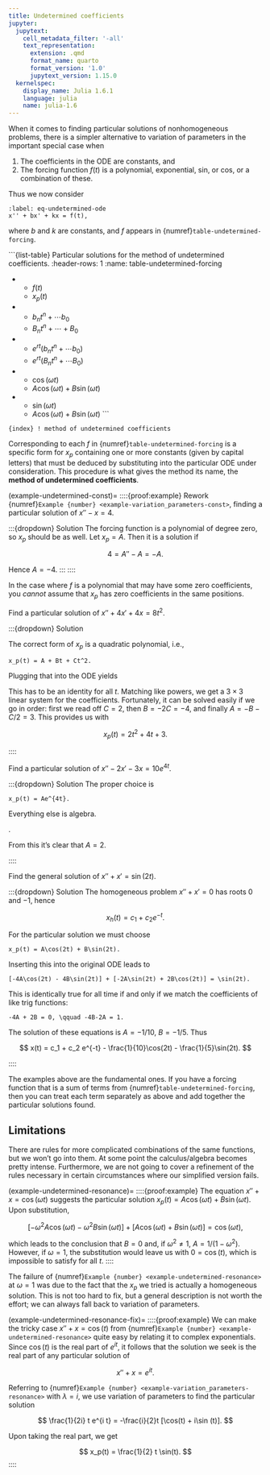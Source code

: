 ```yaml
---
title: Undetermined coefficients
jupyter:
  jupytext:
    cell_metadata_filter: '-all'
    text_representation:
      extension: .qmd
      format_name: quarto
      format_version: '1.0'
      jupytext_version: 1.15.0
  kernelspec:
    display_name: Julia 1.6.1
    language: julia
    name: julia-1.6
---
```



When it comes to finding particular solutions of nonhomogeneous problems, there is a simpler alternative to variation of parameters in the important special case when

1. The coefficients in the ODE are constants, and
2. The forcing function $f(t)$ is a polynomial, exponential, sin, or cos, or a combination of these.

Thus we now consider

```math
:label: eq-undetermined-ode
x'' + bx' + kx = f(t),
```

where $b$ and $k$ are constants, and $f$ appears in {numref}`table-undetermined-forcing`. 

```{list-table} Particular solutions for the method of undetermined coefficients.
:header-rows: 1
:name: table-undetermined-forcing

* - $f(t)$
  - $x_p(t)$
* - $b_n t^n + \cdots b_0$
  - $B_n t^n + \cdots + B_0$
* - $e^{rt}(b_n t^n + \cdots b_0)$
  - $e^{rt}(B_n t^n + \cdots B_0)$
* - $\cos(\omega t)$
  - $A \cos(\omega t) + B \sin(\omega t)$
* - $\sin(\omega t)$
  - $A \cos(\omega t) + B \sin(\omega t)$
```

```{index} ! method of undetermined coefficients
```

Corresponding to each $f$ in {numref}`table-undetermined-forcing` is a specific form for $x_p$ containing one or more constants (given by capital letters) that must be deduced by substituting into the particular ODE under consideration. This procedure is what gives the method its name, the **method of undetermined coefficients**.

(example-undetermined-const)=
::::{proof:example} 
Rework {numref}`Example {number} <example-variation_parameters-const>`, finding a particular solution of $x'' - x = 4$. 

:::{dropdown} Solution
The forcing function is a polynomial of degree zero, so $x_p$ should be as well. Let $x_p=A.$ Then it is a solution if

$$
4 = A'' - A = -A.
$$

Hence $A=-4$.
:::
::::

:::{caution}
In the case where $f$ is a polynomial that may have some zero coefficients, you *cannot* assume that $x_p$ has zero coefficients in the same positions.
:::

::::{proof:example}
Find a particular solution of $x'' +4x'+4x=8t^2$. 

:::{dropdown} Solution

The correct form of $x_p$ is a quadratic polynomial, i.e.,

```math
x_p(t) = A + Bt + Ct^2.
```

Plugging that into the ODE yields

\begin{align*}
2C + 4(B+2Ct) + 4(A+Bt+Ct^2) & = 8t^2,\\
4C t^2 + (8C+4B) + (2C+4B+4A) & = 8t^2.
\end{align*}

This has to be an identity for all $t$. Matching like powers, we get a $3\times 3$ linear system for the coefficients. Fortunately, it can be solved easily if we go in order: first we read off $C=2$, then $B=-2C=-4$, and finally $A=-B-C/2=3$. This provides us with

$$
x_p(t) =2t^2+4t+3.
$$
:::
::::

::::{proof:example}
Find a particular solution of $x'' - 2x'-3x=10e^{4t}$. 

:::{dropdown} Solution
The proper choice is

```math
x_p(t) = Ae^{4t}.
```

Everything else is algebra.

\begin{align*}
16A e^{4t} - 2 (4A e^{4t}) - 3 (Ae^{4t}) & =10 e^{4t},\\
16A -8A -3A &=  10.
\end{align*}.

From this it's clear that $A=2$.
:::
::::

::::{proof:example}
Find the general solution of $x''+x'=\sin(2t)$.

:::{dropdown} Solution
The homogeneous problem $x''+x'=0$ has roots $0$ and $-1$, hence

$$
x_h(t) = c_1 + c_2 e^{-t}.
$$

For the particular solution we must choose

```math
x_p(t) = A\cos(2t) + B\sin(2t).
```

Inserting this into the original ODE leads to

```math
[-4A\cos(2t) - 4B\sin(2t)] + [-2A\sin(2t) + 2B\cos(2t)] = \sin(2t).
```

This is identically true for all time if and only if we match the coefficients of like trig functions:

```math
-4A + 2B = 0, \qquad -4B-2A = 1.
```

The solution of these equations is $A=-1/10$, $B=-1/5$. Thus

$$
x(t) = c_1 + c_2 e^{-t} - \frac{1}{10}\cos(2t) - \frac{1}{5}\sin(2t).
$$
:::
::::

The examples above are the fundamental ones. If you have a forcing function that is a sum of terms from {numref}`table-undetermined-forcing`, then you can treat each term separately as above and add together the particular solutions found.

## Limitations

There are rules for more complicated combinations of the same functions, but we won't go into them. At some point the calculus/algebra becomes pretty intense. Furthermore, we are not going to cover a refinement of the rules necessary in certain circumstances where our simplified version fails.

(example-undetermined-resonance)=
::::{proof:example}
The equation $x''+x=\cos(\omega t)$ suggests the particular solution $x_p(t)=A\cos(\omega t)+B\sin(\omega t)$. Upon substitution,

$$
[-\omega^2 A\cos(\omega t) - \omega^2 B\sin(\omega t) ] + [ A\cos(\omega t) + B\sin(\omega t)] =\cos(\omega t),
$$

which leads to the conclusion that $B=0$ and, if $\omega^2 \neq 1$, $A=1/(1-\omega^2)$. However, if $\omega = 1$, the substitution would leave us with $0=\cos(t)$, which is impossible to satisfy for all $t$.
::::

The failure of {numref}`Example {number} <example-undetermined-resonance>` at $\omega = 1$ was due to the fact that the $x_p$ we tried is actually a homogeneous solution. This is not too hard to fix, but a general description is not worth the effort; we can always fall back to variation of parameters. 

(example-undetermined-resonance-fix)=
::::{proof:example}
We can make the tricky case $x''+x=\cos(t)$ from {numref}`Example {number} <example-undetermined-resonance>` quite easy by relating it to complex exponentials. Since $\cos(t)$ is the real part of $e^{it}$, it follows that the solution we seek is the real part of any particular solution of 

$$
x'' + x = e^{it}.
$$

Referring to {numref}`Example {number} <example-variation_parameters-resonance>` with $\lambda=i$, we use variation of parameters to find the particular solution

$$
\frac{1}{2i} t e^{i t} = -\frac{i}{2}t [\cos(t) + i\sin (t)].
$$

Upon taking the real part, we get

$$
x_p(t) = \frac{1}{2} t \sin(t).
$$
::::

